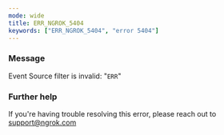 ```yaml
---
mode: wide
title: ERR_NGROK_5404
keywords: ["ERR_NGROK_5404", "error 5404"]
---
```


### Message

Event Source filter is invalid: "`ERR`"

### Further help

If you're having trouble resolving this error, please reach out to [support@ngrok.com](mailto:support@ngrok.com?subject=Help%20with%20ERR_NGROK_5404)
